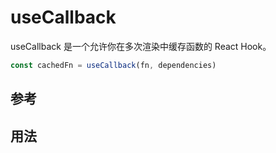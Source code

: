 # useCallback

useCallback 是一个允许你在多次渲染中缓存函数的 React Hook。

```ts
const cachedFn = useCallback(fn, dependencies)
```

## 参考

## 用法


<UseCallback />
